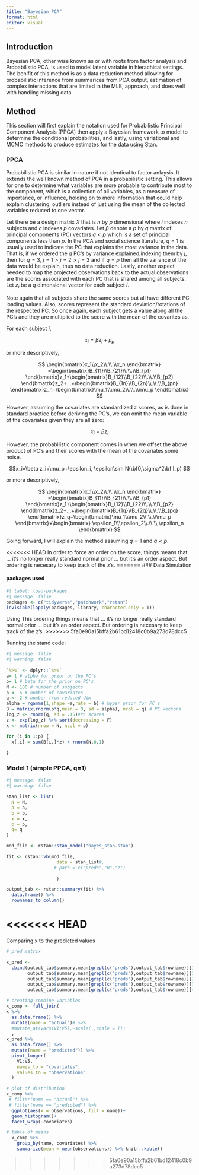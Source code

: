 ```yaml
---
title: "Bayesian PCA"
format: html
editor: visual
---
```


## Introduction

Bayesian PCA, other wise known as or with roots from factor analysis and Probabilistic PCA, is used to model latent variable in hierachical settings. The benifit of this method is as a data reduction method allowing for probabilistic inference from summarices from PCA output, estimation of complex interactions that are limited in the MLE, approach, and does well with handling missing data.

## Method

This section will first explain the notation used for Probabilistic Principal Component Analysis (PPCA) then apply a Bayesian framework to model to determine the conditional probabilities, and lastly, using variational and MCMC methods to produce estimates for the data using Stan.

### PPCA

Probabilistic PCA is similar in nature if not identical to factor anlaysis. It extends the well known method of PCA in a probabilistic setting. This allows for one to determine what variables are more probable to contribute most to the component, which is a collection of all variables, as a measure of importance, or influence, holding on to more information that could help explain clustering, outliers instead of just using the mean of the collected variables reduced to one vector.

Let there be a design matrix $X$ that is $n$ by $p$ dimensional where $i$ indexes $n$ subjects and $c$ indexes $p$ covariates. Let $\beta$ denote a $p$ by $q$ matrix of principal components (PC) vectors $q<p$ which is a set of principal components less than $p$. In the PCA and social science literature, $q =1$ is usually used to indicate the PC that explains the most variance in the data. That is, if we ordered the $q$ PC's by variance explained,indexing them by $j$, then for $q =3$, $j=1>j=2>j=3$ and if $q = p$ then all the variance of the data would be explain, thus no data reduction. Lastly, another aspect needed to map the projected observations back to the actual observations are the scores associated with each PC that is shared among all subjects. Let $z_i$ be a $q$ dimensional vector for each subject $i$.

::: callout-note
Note again that all subjects share the same scores but all have different PC loading values. Also, scores represent the standard deviation/rotations of the respected PC. So once again, each subject gets a value along all the PC's and they are multiplied to the score with the mean of the covarites as.
:::

For each subject $i$,

$$x_i=\beta z_i+\mu_p$$

or more descriptively,

$$ \begin{bmatrix}x_1\\x_2\\.\\.\\x_n  \end{bmatrix} =\begin{bmatrix}B_{11}\\B_{21}\\.\\.\\B_{p1} \end{bmatrix}z_1+\begin{bmatrix}B_{12}\\B_{22}\\.\\.\\B_{p2} \end{bmatrix}z_2+...+\begin{bmatrix}B_{1n}\\B_{2n}\\.\\.\\B_{pn} \end{bmatrix}z_n+\begin{bmatrix}\mu_1\\\mu_2\\.\\.\\\mu_p  \end{bmatrix} $$

However, assuming the covariates are standardized z scores, as is done in standard practice before deriving the PC's, we can omit the mean variable of the covariates given they are all zero: 

$$x_i=\beta z_i $$ 

However, the probabilistic component comes in when we offset the above product of PC's and their scores with the mean of the covariates some noise. 

$$x_i=\beta z_i+\mu_p+\epsilon_i, \epsilon\sim N(\bf0,\sigma^2\bf I_p)  $$

or more descriptively,

$$ \begin{bmatrix}x_1\\x_2\\.\\.\\x_n  \end{bmatrix} =\begin{bmatrix}B_{11}\\B_{21}\\.\\.\\B_{p1} \end{bmatrix}z_1+\begin{bmatrix}B_{12}\\B_{22}\\.\\.\\B_{p2} \end{bmatrix}z_2+...+\begin{bmatrix}B_{1q}\\B_{2q}\\.\\.\\B_{pq} \end{bmatrix}z_q+\begin{bmatrix}\mu_1\\\mu_2\\.\\.\\\mu_p  \end{bmatrix}+\begin{bmatrix} \epsilon_1\\\epsilon_2\\.\\.\\ \epsilon_n  \end{bmatrix} $$

Going forward, I will explain the method assuming $q = 1$ and $q < p$.

<<<<<<< HEAD
In order to force an order on the score, things means that ... it's no longer really standard normal prior ... but it's an order aspect. But ordering is necesary to keep track of the z's.
=======
### Data Simulation

#### packages used

```r
#| label: load-packages
#| message: false
packages <- c("tidyverse","patchwork","rstan")
invisible(lapply(packages, library, character.only = T))


```

Using This ordering things means that ... it's no longer really standard normal prior ... but it's an order aspect. But ordering is necesary to keep track of the z's.
>>>>>>> 5fa0e90a15bffa2b61bd12418c0b9a273d78dcc5

Running the stand code:

```r
#| message: false
#| warning: false
  
`%>%` <- dplyr::`%>%`
a= 1 # alpha for prior on the PC's
b= 1 # beta for the prior on PC's
N <- 100 # number of subjects
p <- 5 # number of covariates
q <- 2 # number from reduced dim
alpha = rgamma(1,shape =a,rate = b) # hyper prior for PC's
B = matrix(rnorm(p*q,mean = 0, sd = alpha), ncol = q) # PC Vectors
log_z <- rnorm(q, sd = .15)#PC scores
z <- exp(log_z) %>% sort(decreasing = F)
x <- matrix(nrow = N, ncol = p)

for (i in 1:p) {
  x[,i] = sum(B[i,]*z) + rnorm(N,0,1)
  
}
```

### Model 1 (simple PPCA, q=1)

```r
#| message: false
#| warning: false

stan_list <- list(
  N = N, 
  a = a, 
  b = b,
  x = x,
  p = p,
  q= q
)

mod_file <- rstan::stan_model("bayes_stan.stan")

fit <- rstan::vb(mod_file,
                   data = stan_list#,
                  # pars = c("preds","B","z")
                   
                   )

output_tab <- rstan::summary(fit) %>% 
  data.frame() %>%
  rownames_to_column()  

```
<<<<<<< HEAD
=======

Comparing x to the predicted values

```r


# pred matrix

x_pred <-  
  cbind(output_tab$summary.mean[grepl(c("preds"),output_tab$rowname)][1:100],
        output_tab$summary.mean[grepl(c("preds"),output_tab$rowname)][101:200],
        output_tab$summary.mean[grepl(c("preds"),output_tab$rowname)][201:300],
        output_tab$summary.mean[grepl(c("preds"),output_tab$rowname)][301:400],
        output_tab$summary.mean[grepl(c("preds"),output_tab$rowname)][401:500])

# creating combine variables
x_comp <- full_join(
x %>% 
  as.data.frame() %>% 
  mutate(name = "actual")# %>% 
  #mutate_at(vars(V1:V5),~scale(.,scale = T))
  ,
x_pred %>% 
  as.data.frame() %>% 
  mutate(name = "predicted")) %>% 
  pivot_longer(
    V1:V5,
    names_to = "covariates",
    values_to = "observations"
  )

# plot of distribution 
x_comp %>% 
 # filter(name == "actual") %>% 
 # filter(name == "predicted") %>% 
  ggplot(aes(x = observations, fill = name))+
  geom_histogram()+
  facet_wrap(~covariates)

# table of means
  x_comp %>% 
    group_by(name, covariates) %>% 
    summarize(mean = mean(observations)) %>% knitr::kable()

```
>>>>>>> 5fa0e90a15bffa2b61bd12418c0b9a273d78dcc5
